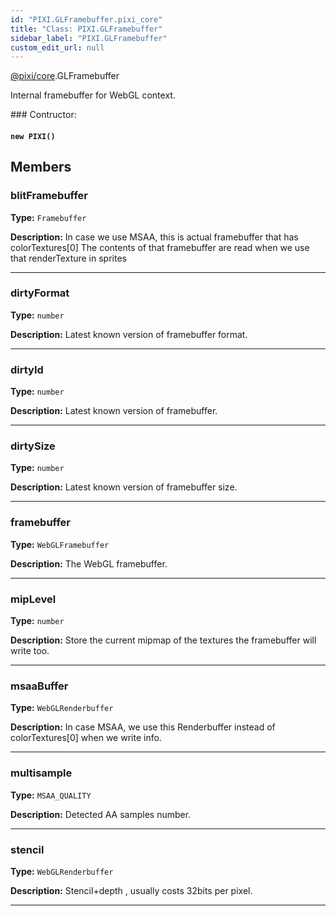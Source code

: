 ```yaml
---
id: "PIXI.GLFramebuffer.pixi_core"
title: "Class: PIXI.GLFramebuffer"
sidebar_label: "PIXI.GLFramebuffer"
custom_edit_url: null
---
```



<div class="package-name">

[@pixi/core](../modules/pixi_core).GLFramebuffer

</div>


Internal framebuffer for WebGL context.



        

<article>
### Contructor:
<h4><code>new PIXI()</code></h4>

</article>
            



## Members
<article>

### blitFramebuffer 
**Type:** <code>Framebuffer</code>

**Description:** In case we use MSAA, this is actual framebuffer that has colorTextures[0] The contents of that framebuffer are read when we use that renderTexture in sprites

</article>


---------------------------------------

<article>

### dirtyFormat 
**Type:** <code>number</code>

**Description:** Latest known version of framebuffer format.

</article>


---------------------------------------

<article>

### dirtyId 
**Type:** <code>number</code>

**Description:** Latest known version of framebuffer.

</article>


---------------------------------------

<article>

### dirtySize 
**Type:** <code>number</code>

**Description:** Latest known version of framebuffer size.

</article>


---------------------------------------

<article>

### framebuffer 
**Type:** <code>WebGLFramebuffer</code>

**Description:** The WebGL framebuffer.

</article>


---------------------------------------

<article>

### mipLevel 
**Type:** <code>number</code>

**Description:** Store the current mipmap of the textures the framebuffer will write too.

</article>


---------------------------------------

<article>

### msaaBuffer 
**Type:** <code>WebGLRenderbuffer</code>

**Description:** In case MSAA, we use this Renderbuffer instead of colorTextures[0] when we write info.

</article>


---------------------------------------

<article>

### multisample 
**Type:** <code>MSAA_QUALITY</code>

**Description:** Detected AA samples number.

</article>


---------------------------------------

<article>

### stencil 
**Type:** <code>WebGLRenderbuffer</code>

**Description:** Stencil+depth , usually costs 32bits per pixel.

</article>


---------------------------------------




    